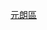 {{Navbox
|name        = 元朗區小巴路線列表
|title       = 以[[元朗區]]作總站或折返點小巴路線（以下為目的地區份）
|titlestyle  = background: green; color: white;
|bodystyle   = background: #f9f9f9;
|liststyle   = text-align: left;
|groupstyle  = background: #c9c9c9; text-align: center; width: 15%;
|belowstyle  = text-align: center;;
|oddstyle    = background: #ececec;
|evenstyle   = background: #f9f9f9;
|state       = collapsed
|group1      = [[九龍西]]
|list1       = '''<往返[[油尖旺區]]>''' [[新界區專線小巴606S線|606S]]、[[新界區專線小巴610S線|610S]]
|group2      = [[新界西]]
|list2       = '''<往返[[元朗區]]內>''' [[新界區專線小巴31線|31、31A]]、[[新界區專線小巴32線|32]]、[[新界區專線小巴33線|33]]、[[新界區專線小巴34A線|34A]]、[[新界區專線小巴35線|35]]、[[新界區專線小巴36線|36]]、[[新界區專線小巴37線|37]]、[[新界區專線小巴38線|38]]、[[新界區專線小巴39線|39、39A]]、[[新界區專線小巴71線|71、71A]]、[[新界區專線小巴72線|72]]、[[新界區專線小巴73線|73]]、[[新界區專線小巴74線|74、74A]]、[[新界區專線小巴75、76線|76]]、[[新界區專線小巴78線|78、78A]]、[[新界區專線小巴601線|601、601B、601C]]、[[新界區專線小巴602線|602、602C]]、[[新界區專線小巴603線|603]]、[[新界區專線小巴604線|604]]、[[新界區專線小巴605線|605]]、[[新界區專線小巴608線|608]]、[[新界區專線小巴609線|609、609B]]、[[新界區專線小巴611線|611]]、[[新界區專線小巴611P線|611P]]、[[新界區專線小巴620線|620]]、[[新界區專線小巴621線|621]]、[[新界區專線小巴622線|622]]、[[新界區專線小巴623線|623]]
|group3      = [[深圳]]／邊境禁區
|list3       = '''<往返[[深圳灣]]>''' [[新界區專線小巴618線|618]]<br>'''<往返[[落馬洲]]>''' [[新界區專線小巴44B線|44B、44B1]]、[[新界區專線小巴75、76線|75]]、[[新界區專線小巴79S線|79S]]、[[新界區專線小巴616S線|616S]]
|category =
| color    = #ccccff
）</small>
| below  = 以上路線已全數加入[[長者及合資格殘疾人士公共交通票價優惠計劃]]
}}<noinclude>[[Category:香港小巴路線模板|元朗區]]</noinclude>